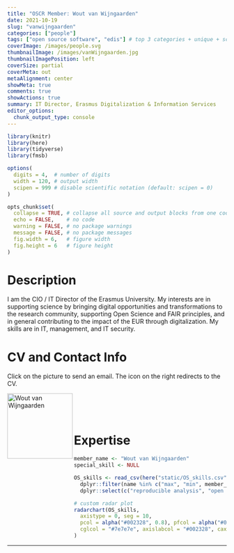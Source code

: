 ```yaml
---
title: "OSCR Member: Wout van Wijngaarden"
date: 2021-10-19
slug: "vanwijngaarden"
categories: ["people"]
tags: ["open source software", "edis"] # top 3 categories + unique + school
coverImage: /images/people.svg
thumbnailImage: /images/vanWijngaarden.jpg
thumbnailImagePosition: left
coverSize: partial
coverMeta: out
metaAlignment: center
showMeta: true
comments: true
showActions: true
summary: IT Director, Erasmus Digitalization & Information Services
editor_options: 
  chunk_output_type: console
---
```


```r

library(knitr)
library(here)
library(tidyverse)
library(fmsb)

options(
  digits = 4,  # number of digits
  width = 120, # output width
  scipen = 999 # disable scientific notation (default: scipen = 0)
)

opts_chunk$set(
  collapse = TRUE, # collapse all source and output blocks from one code chunk into a single block
  echo = FALSE,    # no code
  warning = FALSE, # no package warnings
  message = FALSE, # no package messages
  fig.width = 6,   # figure width
  fig.height = 6   # figure height
)

```

# Description

I am the CIO / IT Director of the Erasmus University. My interests are in supporting science by bringing digital opportunities and transformations to the research community, supporting Open Science and FAIR principles, and in general contributing to the impact of the EUR through digitalization. My skills are in IT, management, and IT security.
 
# CV and Contact Info

Click on the picture to send an email. The icon on the right redirects to the CV.

<!-- EMAIL -->
<p>
  <a href="mailto:wout.vanwijngaarden@eur.nl">
  <img border="0" alt="Wout van Wijngaarden" src="/images/vanWijngaarden.jpg" width="150" height="150" align="left">
  </a>
</p>

<!-- CV -->
<p align="center">
  <a href="https://www.linkedin.com/in/wout-van-wijngaarden-75b3639/" class="fa fa-file fa-2x" style="color:#00B969;">
  </a>
</p>

<BR><BR><BR>

# Expertise

```r

member_name <- "Wout van Wijngaarden"
special_skill <- NULL

OS_skills <- read_csv(here("static/OS_skills.csv")) %>%
  dplyr::filter(name %in% c("max", "min", member_name)) %>%
  dplyr::select(c("reproducible analysis", "open access", all_of(special_skill), "data management", "open source software", "data sharing", "preregistration"))

# custom radar plot
radarchart(OS_skills,
  axistype = 0, seg = 10,
  pcol = alpha("#002328", 0.8), pfcol = alpha("#00B969", 0.6), plwd = 4, centerzero = TRUE, # polygon
  cglcol = "#7e7e7e", axislabcol = "#002328", caxislabels = seq(0, 10, 2), cglwd = 0.8 # grid
)

```

***

